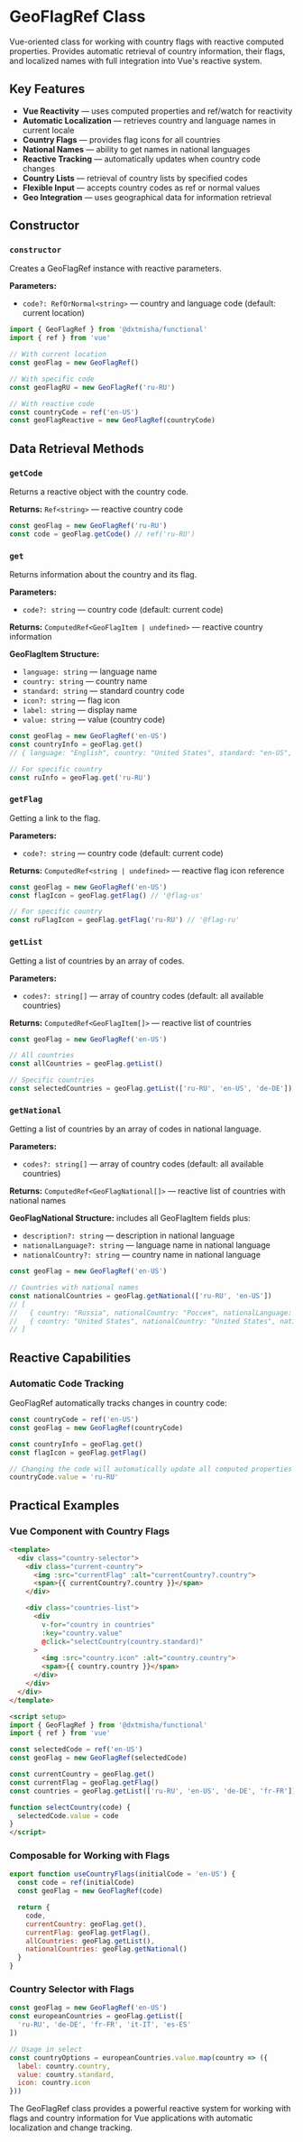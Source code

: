 
<Meta title='@dxtmisha/functional/en/Classes/Ref/GeoFlagRef'/>

# GeoFlagRef Class

Vue-oriented class for working with country flags with reactive computed properties. Provides automatic retrieval of country information, their flags, and localized names with full integration into Vue's reactive system.

## Key Features

- **Vue Reactivity** — uses computed properties and ref/watch for reactivity
- **Automatic Localization** — retrieves country and language names in current locale
- **Country Flags** — provides flag icons for all countries
- **National Names** — ability to get names in national languages
- **Reactive Tracking** — automatically updates when country code changes
- **Country Lists** — retrieval of country lists by specified codes
- **Flexible Input** — accepts country codes as ref or normal values
- **Geo Integration** — uses geographical data for information retrieval

## Constructor

### `constructor`

Creates a GeoFlagRef instance with reactive parameters.

**Parameters:**
- `code?: RefOrNormal<string>` — country and language code (default: current location)

```javascript
import { GeoFlagRef } from '@dxtmisha/functional'
import { ref } from 'vue'

// With current location
const geoFlag = new GeoFlagRef()

// With specific code
const geoFlagRU = new GeoFlagRef('ru-RU')

// With reactive code
const countryCode = ref('en-US')
const geoFlagReactive = new GeoFlagRef(countryCode)
```

## Data Retrieval Methods

### `getCode`

Returns a reactive object with the country code.

**Returns:** `Ref<string>` — reactive country code

```javascript
const geoFlag = new GeoFlagRef('ru-RU')
const code = geoFlag.getCode() // ref('ru-RU')
```

### `get`

Returns information about the country and its flag.

**Parameters:**
- `code?: string` — country code (default: current code)

**Returns:** `ComputedRef<GeoFlagItem | undefined>` — reactive country information

**GeoFlagItem Structure:**
- `language: string` — language name
- `country: string` — country name
- `standard: string` — standard country code
- `icon?: string` — flag icon
- `label: string` — display name
- `value: string` — value (country code)

```javascript
const geoFlag = new GeoFlagRef('en-US')
const countryInfo = geoFlag.get()
// { language: "English", country: "United States", standard: "en-US", icon: "@flag-us", ... }

// For specific country
const ruInfo = geoFlag.get('ru-RU')
```

### `getFlag`

Getting a link to the flag.

**Parameters:**
- `code?: string` — country code (default: current code)

**Returns:** `ComputedRef<string | undefined>` — reactive flag icon reference

```javascript
const geoFlag = new GeoFlagRef('en-US')
const flagIcon = geoFlag.getFlag() // '@flag-us'

// For specific country
const ruFlagIcon = geoFlag.getFlag('ru-RU') // '@flag-ru'
```

### `getList`

Getting a list of countries by an array of codes.

**Parameters:**
- `codes?: string[]` — array of country codes (default: all available countries)

**Returns:** `ComputedRef<GeoFlagItem[]>` — reactive list of countries

```javascript
const geoFlag = new GeoFlagRef('en-US')

// All countries
const allCountries = geoFlag.getList()

// Specific countries
const selectedCountries = geoFlag.getList(['ru-RU', 'en-US', 'de-DE'])
```

### `getNational`

Getting a list of countries by an array of codes in national language.

**Parameters:**
- `codes?: string[]` — array of country codes (default: all available countries)

**Returns:** `ComputedRef<GeoFlagNational[]>` — reactive list of countries with national names

**GeoFlagNational Structure:** includes all GeoFlagItem fields plus:
- `description?: string` — description in national language
- `nationalLanguage?: string` — language name in national language
- `nationalCountry?: string` — country name in national language

```javascript
const geoFlag = new GeoFlagRef('en-US')

// Countries with national names
const nationalCountries = geoFlag.getNational(['ru-RU', 'en-US'])
// [
//   { country: "Russia", nationalCountry: "Россия", nationalLanguage: "русский", ... },
//   { country: "United States", nationalCountry: "United States", nationalLanguage: "English", ... }
// ]
```

## Reactive Capabilities

### Automatic Code Tracking

GeoFlagRef automatically tracks changes in country code:

```javascript
const countryCode = ref('en-US')
const geoFlag = new GeoFlagRef(countryCode)

const countryInfo = geoFlag.get()
const flagIcon = geoFlag.getFlag()

// Changing the code will automatically update all computed properties
countryCode.value = 'ru-RU'
```

## Practical Examples

### Vue Component with Country Flags

```html
<template>
  <div class="country-selector">
    <div class="current-country">
      <img :src="currentFlag" :alt="currentCountry?.country">
      <span>{{ currentCountry?.country }}</span>
    </div>

    <div class="countries-list">
      <div
        v-for="country in countries"
        :key="country.value"
        @click="selectCountry(country.standard)"
      >
        <img :src="country.icon" :alt="country.country">
        <span>{{ country.country }}</span>
      </div>
    </div>
  </div>
</template>

<script setup>
import { GeoFlagRef } from '@dxtmisha/functional'
import { ref } from 'vue'

const selectedCode = ref('en-US')
const geoFlag = new GeoFlagRef(selectedCode)

const currentCountry = geoFlag.get()
const currentFlag = geoFlag.getFlag()
const countries = geoFlag.getList(['ru-RU', 'en-US', 'de-DE', 'fr-FR'])

function selectCountry(code) {
  selectedCode.value = code
}
</script>
```

### Composable for Working with Flags

```javascript
export function useCountryFlags(initialCode = 'en-US') {
  const code = ref(initialCode)
  const geoFlag = new GeoFlagRef(code)

  return {
    code,
    currentCountry: geoFlag.get(),
    currentFlag: geoFlag.getFlag(),
    allCountries: geoFlag.getList(),
    nationalCountries: geoFlag.getNational()
  }
}
```

### Country Selector with Flags

```javascript
const geoFlag = new GeoFlagRef('en-US')
const europeanCountries = geoFlag.getList([
  'ru-RU', 'de-DE', 'fr-FR', 'it-IT', 'es-ES'
])

// Usage in select
const countryOptions = europeanCountries.value.map(country => ({
  label: country.country,
  value: country.standard,
  icon: country.icon
}))
```

The GeoFlagRef class provides a powerful reactive system for working with flags and country information for Vue applications with automatic localization and change tracking.
